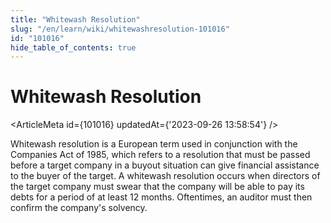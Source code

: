 ```yaml
---
title: "Whitewash Resolution"
slug: "/en/learn/wiki/whitewashresolution-101016"
id: "101016"
hide_table_of_contents: true
---
```



# Whitewash Resolution

<ArticleMeta id={101016} updatedAt={'2023-09-26 13:58:54'} />
<div className='border-solid border-b border-t-0 my-4 border-[var(--ifm-color-gray-300)]' />

Whitewash resolution is a European term used in conjunction with the Companies Act of 1985, which refers to a resolution that must be passed before a target company in a buyout situation can give financial assistance to the buyer of the target. A whitewash resolution occurs when directors of the target company must swear that the company will be able to pay its debts for a period of at least 12 months. Oftentimes, an auditor must then confirm the company's solvency.
